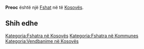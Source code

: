 {{Fshat në Kosovës
 | Emri                = Preoc
| sqi_N_name = Preoc
| sqi_N_FULL_NAME_RO = Preoc
| sqi_N_FULL_NAME_ND_RO = Preoc
| sqi_N_SORT_NAME_RG = PREOC
| sqi_N_FULL_NAME_RG = Preoc
| sqi_N_FULL_NAME_ND_RG = Preoc
| sqi_V_name = Përoc
| sqi_V_FULL_NAME_RO = Përoc
| sqi_V_FULL_NAME_ND_RO = Peroc
| sqi_V_SORT_NAME_RG = PEROC
| sqi_V_FULL_NAME_RG = Përoc
| sqi_V_FULL_NAME_ND_RG = Peroc
| srp_N_name = Preoce
| srp_N_FULL_NAME_RO = Preoce
| srp_N_FULL_NAME_ND_RO = Preoce
| srp_N_SORT_NAME_RG = PREOCE
| srp_N_FULL_NAME_RG = Preoce
| srp_N_FULL_NAME_ND_RG = Preoce
| srp_NS_name = Преоце
| srp_NS_FULL_NAME_RO = Преоце
| srp_NS_FULL_NAME_ND_RO = Преоце
| srp_NS_SORT_NAME_RG = ПРЕОЦЕ
| srp_NS_FULL_NAME_RG = Преоце
| srp_NS_FULL_NAME_ND_RG = Преоце

 | Emri (Rasa dhanore) = 
 | Figura              = 
 | Shteti              = Kosovo
 | Komuna              = 
 | Kodi postar         = 
 | Sipërfaqja          = 

 | Popullsia           = 

 | Regj. i popullsisë  = 
 | Dend. e popullsisë  = 
 | Faqja zyrtare       = 
 <!--- Koordinatat ----> 
 | Gjerësia            = 42.598333
 | Gjatësia            = 21.121389
 | Lartësia            = 
}}
'''Preoc''' është një [[Fshat]] në [[]] të [[Kosovës]].

<!-- == Gjeografia == -->
<!-- == Historia == -->
<!-- == Demografia == -->
== Shih edhe ==
{{Komuna }}
{{Kosovo-Administrata-Cung}}

[[Kategoria:Fshatra në Kosovës]]
[[Kategoria:Fshatra në Kommunes ]]
[[Kategoria:Vendbanime në Kosovës]]